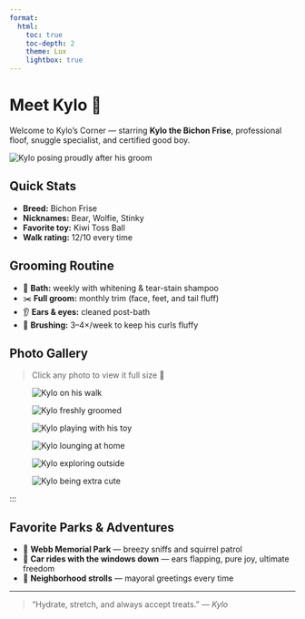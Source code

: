 ```yaml
---
format:
  html:
    toc: true
    toc-depth: 2
    theme: Lux
    lightbox: true
---
```


# Meet Kylo 🐾

Welcome to Kylo’s Corner — starring **Kylo the Bichon Frise**, professional floof, snuggle specialist, and certified good boy.

::: kylo-hero
![](assets/kylo/kylo-hero.jpg){alt="Kylo posing proudly after his groom"}
:::

## Quick Stats

-   **Breed:** Bichon Frise\
-   **Nicknames:** Bear, Wolfie, Stinky\
-   **Favorite toy:** Kiwi Toss Ball\
-   **Walk rating:** 12/10 every time

## Grooming Routine

-   🛁 **Bath:** weekly with whitening & tear-stain shampoo\
-   ✂️ **Full groom:** monthly trim (face, feet, and tail fluff)\
-   👂 **Ears & eyes:** cleaned post-bath\
-   💨 **Brushing:** 3–4×/week to keep his curls fluffy

## Photo Gallery

> Click any photo to view it full size 🐶

::: {.kylo-uniform data-gallery="kylo"}
<figure><img src="assets/kylo/kylo-1.jpg" alt="Kylo on his walk" loading="lazy"/></figure>

<figure><img src="assets/kylo/kylo-2.jpg" alt="Kylo freshly groomed" loading="lazy"/></figure>

<figure><img src="assets/kylo/kylo-3.jpg" alt="Kylo playing with his toy" loading="lazy"/></figure>

<figure><img src="assets/kylo/kylo-4.jpg" alt="Kylo lounging at home" loading="lazy"/></figure>

<figure><img src="assets/kylo/kylo-5.jpg" alt="Kylo exploring outside" loading="lazy"/></figure>

<figure><img src="assets/kylo/kylo-6.jpg" alt="Kylo being extra cute" loading="lazy"/></figure>
:::

:::

## Favorite Parks & Adventures

-   🌳 **Webb Memorial Park** — breezy sniffs and squirrel patrol\
-   🚗 **Car rides with the windows down** — ears flapping, pure joy, ultimate freedom
-   🐾 **Neighborhood strolls** — mayoral greetings every time

------------------------------------------------------------------------

> “Hydrate, stretch, and always accept treats.” — *Kylo*